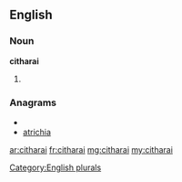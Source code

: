 ==English==

===Noun===
'''citharai'''

# {{plural of|[[cithara]]}}

===Anagrams===
* {{alphagram|aachiirt}}
* [[atrichia#English|atrichia]]


[[Category:English plurals]]

[[ar:citharai]]
[[fr:citharai]]
[[mg:citharai]]
[[my:citharai]]